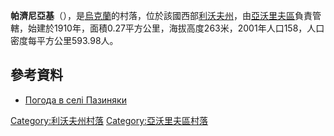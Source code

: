 {{coord|50|2|8|N|23|22|32|E|scale:100000|display=title}}

'''帕濟尼亞基'''（{{lang-uk|Пазиняки}}），是[[烏克蘭|烏克蘭]]的村落，位於該國西部[[利沃夫州|利沃夫州]]，由[[亞沃里夫區|亞沃里夫區]]負責管轄，始建於1910年，面積0.27平方公里，海拔高度263米，2001年人口158，人口密度每平方公里593.98人。

==參考資料==
* [http://weather.in.ua/ua/l'vovskaja/19500 Погода в селі Пазиняки] {{Wayback|url=http://weather.in.ua/ua/l%27vovskaja/19500 |date=20200812233657 }}

{{DEFAULTSORT:Пазиняки}}
[[Category:利沃夫州村落|Category:利沃夫州村落]]
[[Category:亞沃里夫區村落|Category:亞沃里夫區村落]]


{{Lviv-geo-stub}}